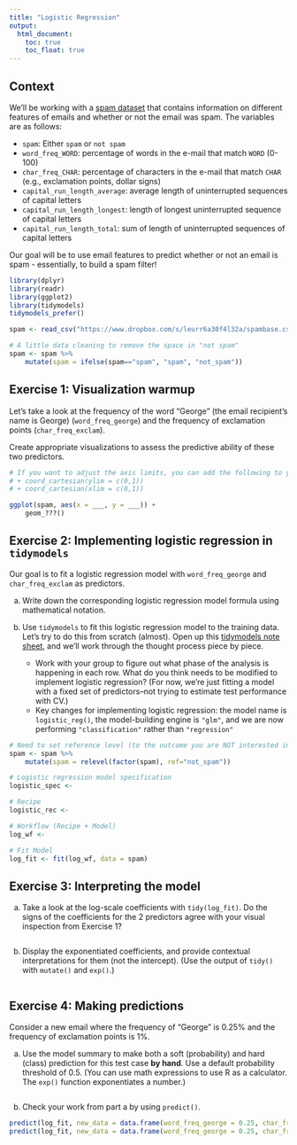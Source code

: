 ```yaml
---
title: "Logistic Regression"
output: 
  html_document:
    toc: true
    toc_float: true
---
```


## Context

We'll be working with a [spam dataset](https://archive.ics.uci.edu/ml/datasets/Spambase) that contains information on different features of emails and whether or not the email was spam. The variables are as follows:

- `spam`: Either `spam` or `not spam`
- `word_freq_WORD`: percentage of words in the e-mail that match `WORD` (0-100)
- `char_freq_CHAR`: percentage of characters in the e-mail that match `CHAR` (e.g., exclamation points, dollar signs)
- `capital_run_length_average`: average length of uninterrupted sequences of capital letters
- `capital_run_length_longest`: length of longest uninterrupted sequence of capital letters
- `capital_run_length_total`: sum of length of uninterrupted sequences of capital letters

Our goal will be to use email features to predict whether or not an email is spam - essentially, to build a spam filter!

```r
library(dplyr)
library(readr)
library(ggplot2)
library(tidymodels)
tidymodels_prefer()

spam <- read_csv("https://www.dropbox.com/s/leurr6a30f4l32a/spambase.csv?dl=1")

# A little data cleaning to remove the space in "not spam"
spam <- spam %>%
    mutate(spam = ifelse(spam=="spam", "spam", "not_spam"))
```


## Exercise 1: Visualization warmup

Let's take a look at the frequency of the word "George" (the email recipient's name is George) (`word_freq_george`) and the frequency of exclamation points (`char_freq_exclam`). 

Create appropriate visualizations to assess the predictive ability of these two predictors. 

```r
# If you want to adjust the axis limits, you can add the following to your plot:
# + coord_cartesian(ylim = c(0,1))
# + coord_cartesian(xlim = c(0,1))

ggplot(spam, aes(x = ___, y = ___)) +
    geom_???()
```



## Exercise 2: Implementing logistic regression in `tidymodels`

Our goal is to fit a logistic regression model with `word_freq_george` and `char_freq_exclam` as predictors.

a. Write down the corresponding logistic regression model formula using mathematical notation.

b. Use `tidymodels` to fit this logistic regression model to the training data. Let's try to do this from scratch (almost). Open up this [tidymodels note sheet](https://docs.google.com/document/d/1IhPyF45kr-nUZ7T2CSF4kH7QWFPAKg31PnY1Imdavs4/edit?usp=sharing), and we'll work through the thought process piece by piece.
    - Work with your group to figure out what phase of the analysis is happening in each row. What do you think needs to be modified to implement logistic regression? (For now, we're just fitting a model with a fixed set of predictors--not trying to estimate test performance with CV.)
    - Key changes for implementing logistic regression: the model name is `logistic_reg()`, the model-building engine is `"glm"`, and we are now performing `"classification"` rather than `"regression"`

```r
# Need to set reference level (to the outcome you are NOT interested in)
spam <- spam %>%
    mutate(spam = relevel(factor(spam), ref="not_spam"))

# Logistic regression model specification
logistic_spec <- 

# Recipe
logistic_rec <- 

# Workflow (Recipe + Model)
log_wf <- 

# Fit Model
log_fit <- fit(log_wf, data = spam)
```



## Exercise 3: Interpreting the model

a. Take a look at the log-scale coefficients with `tidy(log_fit)`. Do the signs of the coefficients for the 2 predictors agree with your visual inspection from Exercise 1?

```r

```

b. Display the exponentiated coefficients, and provide contextual interpretations for them (not the intercept). (Use the output of `tidy()` with `mutate()` and `exp()`.)

```r

```



## Exercise 4: Making predictions

Consider a new email where the frequency of "George" is 0.25% and the frequency of exclamation points is 1%.

a. Use the model summary to make both a soft (probability) and hard (class) prediction for this test case **by hand**. Use a default probability threshold of 0.5. (You can use math expressions to use R as a calculator. The `exp()` function exponentiates a number.)

```r


```


b. Check your work from part a by using `predict()`.

```r
predict(log_fit, new_data = data.frame(word_freq_george = 0.25, char_freq_exclam = 1), type = "prob")
predict(log_fit, new_data = data.frame(word_freq_george = 0.25, char_freq_exclam = 1), type = "class")
```

